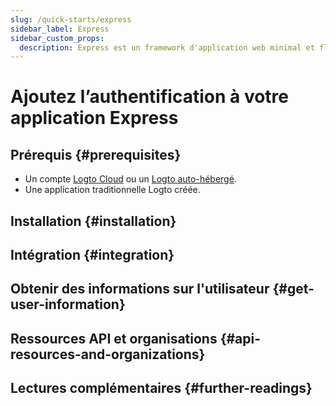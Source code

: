 ```yaml
---
slug: /quick-starts/express
sidebar_label: Express
sidebar_custom_props:
  description: Express est un framework d'application web minimal et flexible pour Node.js qui fournit un ensemble robuste de fonctionnalités pour les applications web et mobiles.
---
```




# Ajoutez l’authentification à votre application Express

<GuideTip />

## Prérequis \{#prerequisites}

- Un compte [Logto Cloud](https://cloud.logto.io) ou un [Logto auto-hébergé](/introduction/set-up-logto-oss).
- Une application traditionnelle Logto créée.

## Installation \{#installation}

<Installation />

## Intégration \{#integration}

<Integration />

## Obtenir des informations sur l'utilisateur \{#get-user-information}

<GetUserInformation />

## Ressources API et organisations \{#api-resources-and-organizations}

<ApiResources />

## Lectures complémentaires \{#further-readings}

<FurtherReadings />
